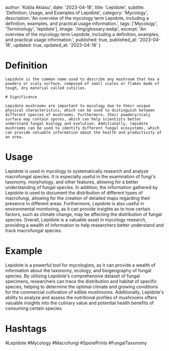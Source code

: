
  author: 'Kobla Aklasu',
  date: '2023-04-18',
  title: 'Lepidote',
  subtitle: 'Definition, Usage, and Examples of Lepidote',
  category: 'Mycology',
  description: 'An overview of the mycology term Lepidote, including a definition, examples, and practical usage information.',
  tags: ['Mycology', 'Terminology', 'lepidote'],
  image: '/img/glossary.webp',
  excerpt: 'An overview of the mycology term Lepidote, including a definition, examples, and practical usage information.',
  published: true,
  published_at: '2023-04-18',
  updated: true,
  updated_at: '2023-04-18'
}




# Definition
    
    Lepidote is the common name used to describe any mushroom that has a powdery or scaly surface, composed of small scales or flakes made of tough, dry material called cuticles.
    
    # Significance
    
    Lepidote mushrooms are important to mycology due to their unique physical characteristics, which can be used to distinguish between different species of mushrooms. Furthermore, their powdery/scaly surface may contain spores, which can help scientists better understand fungal biology and evolution. Additionally, lepidote mushrooms can be used to identify different fungal ecosystems, which can provide valuable information about the health and productivity of an area.

# Usage

Lepidote is used in mycology to systematically research and analyze macrofungal species. It is especially useful in the examination of fungi's taxonomy, morphology, and other features, allowing for a better understanding of fungal species. In addition, the information gathered by Lepidote is used to document the distribution of different types of macrofungi, allowing for the creation of detailed maps regarding their presence in different areas. Furthermore, Lepidote is also useful in environmental monitoring, as it can provide insights as to how certain factors, such as climate change, may be affecting the distribution of fungal species. Overall, Lepidote is a valuable asset in mycology research, providing a wealth of information to help researchers better understand and track macrofungal species.

# Example

Lepidote is a powerful tool for mycologists, as it can provide a wealth of information about the taxonomy, ecology, and biogeography of fungal species. By utilizing Lepidote's comprehensive dataset of fungal specimens, researchers can trace the distribution and habitat of specific species, helping to determine the optimal climate and growing conditions for the commercial cultivation of edible mushrooms. Additionally, Lepidote's ability to analyze and assess the nutritional profiles of mushrooms offers valuable insights into the culinary value and potential health benefits of consuming certain species.

# Hashtags

#Lepidote #Mycology #Macrofungi #SporePrints #FungalTaxonomy

